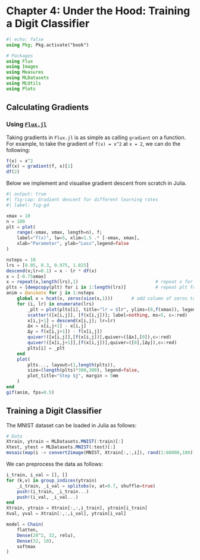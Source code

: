 # Chapter 4: Under the Hood: Training a Digit Classifier

```julia
#| echo: false
using Pkg; Pkg.activate("book")

# Packages
using Flux
using Images
using Measures
using MLDatasets
using MLUtils
using Plots
```

## Calculating Gradients

### Using [`Flux.jl`](https://fluxml.ai/Flux.jl/stable/models/basics/)

Taking gradients in `Flux.jl` is as simple as calling `gradient` on a function. For example, to take the gradient of `f(x) = x^2` at `x = 2`, we can do the following:

```julia
f(x) = x^2
df(x) = gradient(f, x)[1]
df(2)
```

Below we implement and visualise gradient descent from scratch in Julia. 

```julia
#| output: true
#| fig-cap: Gradient descent for different learning rates
#| label: fig-gd

xmax = 10
n = 100
plt = plot(
    range(-xmax, xmax, length=n), f;
    label="f(x)", lw=5, xlim=1.5 .* [-xmax, xmax], 
    xlab="Parameter", ylab="Loss",legend=false
)

nsteps = 10
lrs = [0.05, 0.3, 0.975, 1.025]
descend(x;lr=0.1) = x - lr * df(x)
x = [-0.75xmax]       
x = repeat(x,length(lrs),1)                             # repeat x for each learning rate
plts = [deepcopy(plt) for i in 1:length(lrs)]           # repeat plt for each learning rate
anim = @animate for j in 1:nsteps
    global x = hcat(x, zeros(size(x,1)))       # add column of zeros to x
    for (i, lr) in enumerate(lrs)
        _plt = plot(plts[i], title="lr = $lr", ylims=(0,f(xmax)), legend=false)
        scatter!([x[i,j]], [f(x[i,j])]; label=nothing, ms=5, c=:red)    # plot current point
        x[i,j+1] = descend(x[i,j]; lr=lr)                               # descend
        Δx = x[i,j+1] - x[i,j]
        Δy = f(x[i,j+1]) - f(x[i,j])
        quiver!([x[i,j]],[f(x[i,j])],quiver=([Δx],[0]),c=:red)          # horizontal arrow
        quiver!([x[i,j+1]],[f(x[i,j])],quiver=([0],[Δy]),c=:red)        # vertical arrow
        plts[i] = _plt
    end
    plot(
        plts..., layout=(1,length(plts)), 
        size=(length(plts)*300,300), legend=false,
        plot_title="Step $j", margin = 5mm
    )
end
gif(anim, fps=0.5)
```

## Training a Digit Classifier

The MNIST dataset can be loaded in Julia as follows:

```julia
# Data
Xtrain, ytrain = MLDatasets.MNIST(:train)[:]
Xtest, ytest = MLDatasets.MNIST(:test)[:]
mosaic(map(i -> convert2image(MNIST, Xtrain[:,:,i]), rand(1:60000,100)), ncol=10)
```

We can preprocess the data as follows:

```julia
i_train, i_val = [], []
for (k,v) in group_indices(ytrain)
    _i_train, _i_val = splitobs(v, at=0.7, shuffle=true)
    push!(i_train, _i_train...)
    push!(i_val, _i_val...)
end
Xtrain, ytrain = Xtrain[:,:,i_train], ytrain[i_train]
Xval, yval = Xtrain[:,:,i_val], ytrain[i_val]
```

```julia
model = Chain(
    flatten,
    Dense(28^2, 32, relu),
    Dense(32, 10),
    softmax
)
```